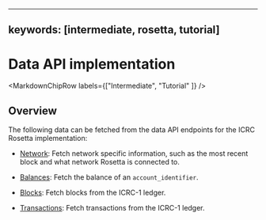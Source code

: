 
---
keywords: [intermediate, rosetta, tutorial]
---


# Data API implementation

<MarkdownChipRow labels={["Intermediate", "Tutorial" ]} />

## Overview
The following data can be fetched from the data API endpoints for the ICRC Rosetta implementation:

- [Network](/docs/developer-docs/defi/rosetta/icrc_rosetta/data_api/network.mdx): Fetch network specific information, such as the most recent block and what network Rosetta is connected to. 

- [Balances](/docs/developer-docs/defi/rosetta/icrc_rosetta/data_api/balances.mdx): Fetch the balance of an `account_identifier`.

- [Blocks](/docs/developer-docs/defi/rosetta/icrc_rosetta/data_api/blocks.mdx): Fetch blocks from the ICRC-1 ledger. 

- [Transactions](/docs/developer-docs/defi/rosetta/icrc_rosetta/data_api/transactions.mdx): Fetch transactions from the ICRC-1 ledger.
